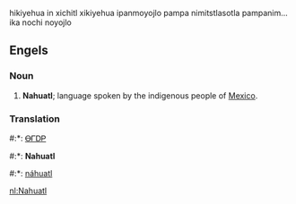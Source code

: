 hikiyehua in xichitl xikiyehua ipanmoyojlo pampa nimitstlasotla pampanim... ika nochi noyojlo

==Engels==

===Noun===
#'''Nahuatl'''; language spoken by the indigenous people of [[Mexico]].

===Translation===
#:*{{chr}}: [[ᎾᎱᎠᏢ]]
#:*{{nl}}: '''Nahuatl'''
#:*{{nah}}: [[náhuatl]]

[[nl:Nahuatl]]